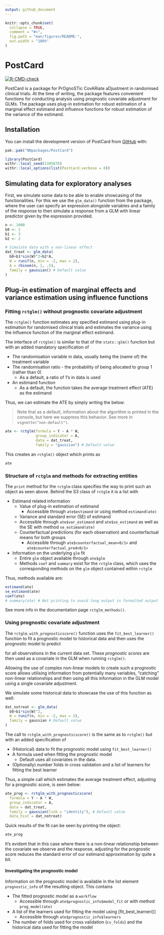 ```yaml
---
output: github_document
---
```


<!-- README.md is generated from README.Rmd. Please edit that file -->

```r
knitr::opts_chunk$set(
  collapse = TRUE,
  comment = "#>",
  fig.path = "man/figures/README-",
  out.width = "100%"
)
```

# PostCard

<!-- badges: start -->
[![R-CMD-check](https://github.com/NNpackages/PostCard/actions/workflows/R-CMD-check.yaml/badge.svg)](https://github.com/NNpackages/PostCard/actions/workflows/R-CMD-check.yaml)
<!-- badges: end -->

PostCard is a package for PrOgnoSTic CovARiate aDjustment in randomised clinical trials. At the time of writing, the package features convenient functions for conducting analysis using prognostic covariate adjustment for GLMs. The package uses plug-in estimation for robust estimation of a marginal effect estimand and influence functions for robust estimation of the variance of the estimand.

## Installation

You can install the development version of PostCard from [GitHub](https://github.com/) with:

``` r
pak::pak("NNpackages/PostCard")
```

```r
library(PostCard)
withr::local_seed(1395878)
withr::local_options(list(PostCard.verbose = 0))
```

## Simulating data for exploratory analyses

First, we simulate some data to be able to enable showcasing of the functionalities. For this we use the `glm_data()` function from the package, where the user can specify an expression alongside variables and a family of the response to then simulate a response from a GLM with linear predictor given by the expression provided.

```r
n <- 1000
b0 <- 1
b1 <- 3
b2 <- 2

# Simulate data with a non-linear effect
dat_treat <- glm_data(
  b0+b1*sin(W)^2+b2*A,
  W = runif(n, min = -2, max = 2),
  A = rbinom(n, 1, .5),
  family = gaussian() # Default value
)
```

## Plug-in estimation of marginal effects and variance estimation using influence functions

### Fitting `rctglm()` without prognostic covariate adjustment

The `rctglm()` function estimates any specified estimand using plug-in estimation for randomised clinical trials and estimates the variance using the influence function of the marginal effect estimand. 

The interface of `rctglm()` is similar to that of the `stats::glm()` function but with an added mandatory specification of

-   The randomisation variable in data, usually being the (name of) the treatment variable
-   The randomisation ratio - the probability of being allocated to group 1 (rather than 0)
    -   As a default, a ratio of 1's in data is used
-   An estimand function
    -   As a default, the function takes the average treatment effect (ATE) as the estimand

Thus, we can estimate the ATE by simply writing the below:

> Note that as a default, information about the algorithm is printed in the console, but here we suppress this behavior. See more in `vignette("non-default")`.

```r
ate <- rctglm(formula = Y ~ A * W,
              group_indicator = A,
              data = dat_treat,
              family = "gaussian") # Default value
```

This creates an `rctglm()` object which prints as
```r
ate
```

### Structure of `rctglm` and methods for extracting entities

The `print` method for the `rctglm` class specifies the way to print such an object as seen above. Behind the S3 class of `rctglm` it is a list with 

-   Estimand related information
    -   Value of plug-in estimation of estimand
        -   Accessible through `ate$estimand` or using method `estimand(ate)`
    -   Variance and standard error (SE) of estimand
      -   Accessible through `ate$var_estimand` and `ate$se_estimand` as well as the SE with method `se_estimand(ate)`
    -   Counterfactual predictions (for each observation) and counterfactual means for both groups
        - Accessible through `ate$counterfactual_mean<0/1>` and `ate$counterfactual_pred<0/1>`
-   Information on the underlying `glm` fit
    -   Entire `glm` object available through `ate$glm`
    -   Methods `coef` and `summary` exist for the `rctglm` class, which uses the corresponding methods on the `glm` object contained within `rctglm`
    
Thus, methods available are:
```r
estimand(ate)
se_estimand(ate)
coef(ate)
# summary(ate) # Not printing to avoid long output in formatted output
```

See more info in the documentation page `rctglm_methods()`.

### Using prognostic covariate adjustment

The `rctglm_with_prognosticscore()` function uses the `fit_best_learner()` function to fit a prognostic model to historical data and then uses the prognostic model to predict
\begin{align}
\mathbb{E}[Y|X,A=0]
\end{align}

for all observations in the current data set. These *prognostic scores* are then used as a covariate in the GLM when running `rctglm()`.

Allowing the use of complex non-linear models to create such a prognostic score allows utilising information from potentially many variables, "catching" non-linear relationships and then using all this information in the GLM model using a single covariate adjustment.

We simulate some historical data to showcase the use of this function as well:
```r
dat_notreat <- glm_data(
  b0+b1*sin(W)^2,
  W = runif(n, min = -2, max = 2),
  family = gaussian # Default value
)
```

The call to `rctglm_with_prognosticscore()` is the same as to `rctglm()` but with an added specification of

-   (Historical) data to fit the prognostic model using `fit_best_learner()`
-   A formula used when fitting the prognostic model
    -   Default uses all covariates in the data.
-   (Optionally) number folds in cross validation and a list of learners for fitting the best learner

Thus, a simple call which estimates the average treatment effect, adjusting for a prognostic score, is seen below:
```r
ate_prog <- rctglm_with_prognosticscore(
  formula = Y ~ A * W,
  group_indicator = A,
  data = dat_treat,
  family = gaussian(link = "identity"), # Default value
  data_hist = dat_notreat)
```

Quick results of the fit can be seen by printing the object:
```r
ate_prog
```

It's evident that in this case where there is a non-linear relationship between the covariate we observe and the response, adjusting for the prognostic score reduces the standard error of our estimand approximation by quite a bit.

#### Investigating the prognostic model

Information on the prognostic model is available in the list element `prognostic_info` of the resulting object. This contains

-   The fitted prognostic model as a `workflow`
    -   Accessible through `ate$prognostic_info$model_fit` or with method `prog_model(ate)`
-   A list of the learners used for fitting the model using [fit_best_learner()]
    -   Accessible through `ate$prognostic_info$learners`
-   The number of folds used for cross validation (`cv_folds`) and the historical data used for fitting the model
